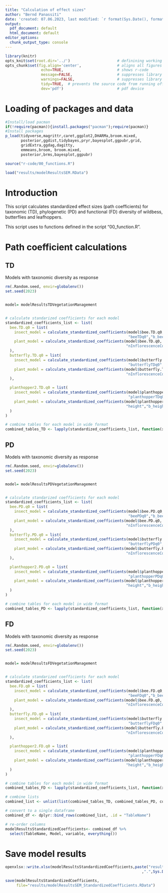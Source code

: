 ```yaml
---
title: "Calculation of effect sizes"
author: "Bernd Panassiti"
date: 'created: 07.06.2023, last modified: `r format(Sys.Date(), format="%d.%m.%Y")`'
output:
  pdf_document: default
  html_document: default
editor_options: 
  chunk_output_type: console
---
```




```r
library(knitr)
opts_knit$set(root.dir='../')                     # definining working directory; or normalizePath('../')
opts_chunk$set(fig.align='center',                # aligns all figures
                echo=TRUE,                        # shows r-code
                message=FALSE,                    # suppresses library outputs
                warnings=FALSE,                   # suppresses library outputs
                tidy=TRUE,  # prevents the source code from running off a pdf page
                dev='pdf')                        # pdf device
```




# Loading of packages and data
```r
#Install/load pacman
if(!require(pacman)){install.packages("pacman");require(pacman)}
#Install packages
p_load(tidyverse,magrittr,caret,ggplot2,DHARMa,broom.mixed,
       posterior,ggdist,tidybayes,pryr,bayesplot,ggpubr,grid,
       gridExtra,ggdag,dagitty,
       emmeans,broom, broom.mixed,
       posterior,brms,bayesplot,ggpubr)

source("r-code/00_functions.R")

load("results/modelResultsSEM.RData")
```


# Introduction
This script calculates standardized effect sizes (path coefficients) for taxonomic (TD), phylogenetic (PD) and functional (FD) diversity of wildbess, butterflies and leafhoppers.

This script uses to functions defined in the script "00_function.R".

# Path coefficient calculations
## TD
Models with taxonomic diversity as response
```r
rm(.Random.seed, envir=globalenv())
set.seed(2023)


model= modelResultsTDVegetationManagement


# calculate standarized coefficients for each model
standardized_coefficients_list <- list(
  bee.TD.q0 = list(
    insect_model = calculate_standardized_coefficients(model$bee.TD.q0, model_data, 
                                                       "beeTDq0","b_beeTDq0"),
    plant_model = calculate_standardized_coefficients(model$bee.TD.q0, model_data,
                                                      "nInflorescenceCoocc","b_nInflorescenceCoocc")
  ),
  butterfly.TD.q0 = list(
    insect_model = calculate_standardized_coefficients(model$butterfly.TD.q0, model_data, 
                                                       "butterflyTDq0","b_butterflyTDq0"),
    plant_model = calculate_standardized_coefficients(model$butterfly.TD.q0, model_data,
                                                      "nInflorescenceCoocc","b_nInflorescenceCoocc")
  ),

  planthopper2.TD.q0 = list(
    insect_model = calculate_standardized_coefficients(model$planthopper2.TD.q0, model_data,
                                                       "planthopperTDq0","b_planthopperTDq0"),
    plant_model = calculate_standardized_coefficients(model$planthopper2.TD.q0, model_data, 
                                                      "height","b_height")
  )
)

# combine tables for each model in wide format
combined_tables_TD <- lapply(standardized_coefficients_list, function(x) combine_tables_wide(x$insect_model, x$plant_model))

```


## PD
Models with taxonomic diversity as response
```r
rm(.Random.seed, envir=globalenv())
set.seed(2023)


model= modelResultsPDVegetationManagement


# calculate standarized coefficients for each model
standardized_coefficients_list <- list(
  bee.PD.q0 = list(
    insect_model = calculate_standardized_coefficients(model$bee.PD.q0, model_data, 
                                                       "beePDq0","b_beePDq0"),
    plant_model = calculate_standardized_coefficients(model$bee.PD.q0, model_data,
                                                      "nInflorescenceCoocc","b_nInflorescenceCoocc")
  ),
  butterfly.PD.q0 = list(
    insect_model = calculate_standardized_coefficients(model$butterfly.PD.q0, model_data, 
                                                       "butterflyPDq0","b_butterflyPDq0"),
    plant_model = calculate_standardized_coefficients(model$butterfly.PD.q0, model_data,
                                                      "nInflorescenceCoocc","b_nInflorescenceCoocc")
  ),

  planthopper2.PD.q0 = list(
    insect_model = calculate_standardized_coefficients(model$planthopper2.PD.q0, model_data,
                                                       "planthopperPDq0","b_planthopperPDq0"),
    plant_model = calculate_standardized_coefficients(model$planthopper2.PD.q0, model_data, 
                                                      "height","b_height")
  )
)

# combine tables for each model in wide format
combined_tables_PD <- lapply(standardized_coefficients_list, function(x) combine_tables_wide(x$insect_model, x$plant_model))

```


## FD
Models with taxonomic diversity as response
```r
rm(.Random.seed, envir=globalenv())
set.seed(2023)


model= modelResultsFDVegetationManagement


# calculate standarized coefficients for each model
standardized_coefficients_list <- list(
  bee.FD.q0 = list(
    insect_model = calculate_standardized_coefficients(model$bee.FD.q0, model_data, 
                                                       "beeFDq0","b_beeFDq0"),
    plant_model = calculate_standardized_coefficients(model$bee.FD.q0, model_data,
                                                      "nInflorescenceCoocc","b_nInflorescenceCoocc")
  ),
  butterfly.FD.q0 = list(
    insect_model = calculate_standardized_coefficients(model$butterfly.FD.q0, model_data, 
                                                       "butterflyFDq0","b_butterflyFDq0"),
    plant_model = calculate_standardized_coefficients(model$butterfly.FD.q0, model_data,
                                                      "nInflorescenceCoocc","b_nInflorescenceCoocc")
  ),

  planthopper2.FD.q0 = list(
    insect_model = calculate_standardized_coefficients(model$planthopper2.FD.q0, model_data,
                                                       "planthopperFDq0","b_planthopperFDq0"),
    plant_model = calculate_standardized_coefficients(model$planthopper2.FD.q0, model_data, 
                                                      "height","b_height")
  )
)

# combine tables for each model in wide format
combined_tables_FD <- lapply(standardized_coefficients_list, function(x) combine_tables_wide(x$insect_model, x$plant_model))

```

```r
# combine lists
combined_list <- unlist(list(combined_tables_TD, combined_tables_PD, combined_tables_FD), recursive = FALSE)

# convert to a single dataframe
combined_df <- dplyr::bind_rows(combined_list, .id = "TableName")

# re-order columns
modelResultsStandardizedCoefficients<- combined_df %>%
  select(TableName, Model, variable, everything())
```



# Save model results
```r
openxlsx::write.xlsx(modelResultsStandardizedCoefficients,paste("results/",gsub("-"
                                                             ,".",Sys.Date()),"-Q3_modelResultsStandardizedCoefficients.xlsx",sep=""))

save(modelResultsStandardizedCoefficients,
     file="results/modelResultsSEM_StandardizedCoefficients.RData")
```

